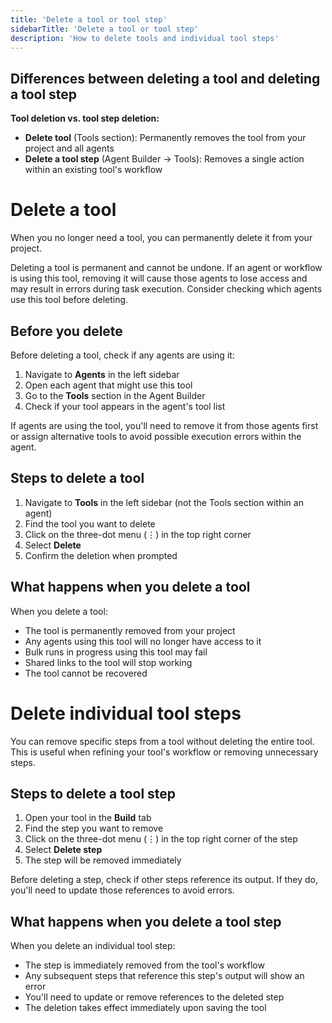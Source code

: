 ```yaml
---
title: 'Delete a tool or tool step'
sidebarTitle: 'Delete a tool or tool step'
description: 'How to delete tools and individual tool steps'
---
```


## Differences between deleting a tool and deleting a tool step

**Tool deletion vs. tool step deletion:**
- **Delete tool** (Tools section): Permanently removes the tool from your project and all agents
- **Delete a tool step** (Agent Builder → Tools): Removes a single action within an existing tool's workflow

# Delete a tool

When you no longer need a tool, you can permanently delete it from your project. 

<Warning>
Deleting a tool is permanent and cannot be undone. If an agent or workflow is using this tool, removing it will cause those agents to lose access and may result in errors during task execution. Consider checking which agents use this tool before deleting.
</Warning>

## Before you delete

Before deleting a tool, check if any agents are using it:

1. Navigate to **Agents** in the left sidebar
2. Open each agent that might use this tool
3. Go to the **Tools** section in the Agent Builder
4. Check if your tool appears in the agent's tool list

If agents are using the tool, you'll need to remove it from those agents first or assign alternative tools to avoid possible execution errors within the agent.

## Steps to delete a tool

1. Navigate to **Tools** in the left sidebar (not the Tools section within an agent)
2. Find the tool you want to delete
3. Click on the three-dot menu (⋮) in the top right corner
4. Select **Delete**
5. Confirm the deletion when prompted


## What happens when you delete a tool

When you delete a tool:

- The tool is permanently removed from your project
- Any agents using this tool will no longer have access to it
- Bulk runs in progress using this tool may fail
- Shared links to the tool will stop working
- The tool cannot be recovered


# Delete individual tool steps

You can remove specific steps from a tool without deleting the entire tool. This is useful when refining your tool's workflow or removing unnecessary steps.

## Steps to delete a tool step

1. Open your tool in the **Build** tab
2. Find the step you want to remove
3. Click on the three-dot menu (⋮) in the top right corner of the step
4. Select **Delete step**
5. The step will be removed immediately

<Tip>
Before deleting a step, check if other steps reference its output. If they do, you'll need to update those references to avoid errors.
</Tip>


## What happens when you delete a tool step

When you delete an individual tool step:

- The step is immediately removed from the tool's workflow
- Any subsequent steps that reference this step's output will show an error
- You'll need to update or remove references to the deleted step
- The deletion takes effect immediately upon saving the tool





